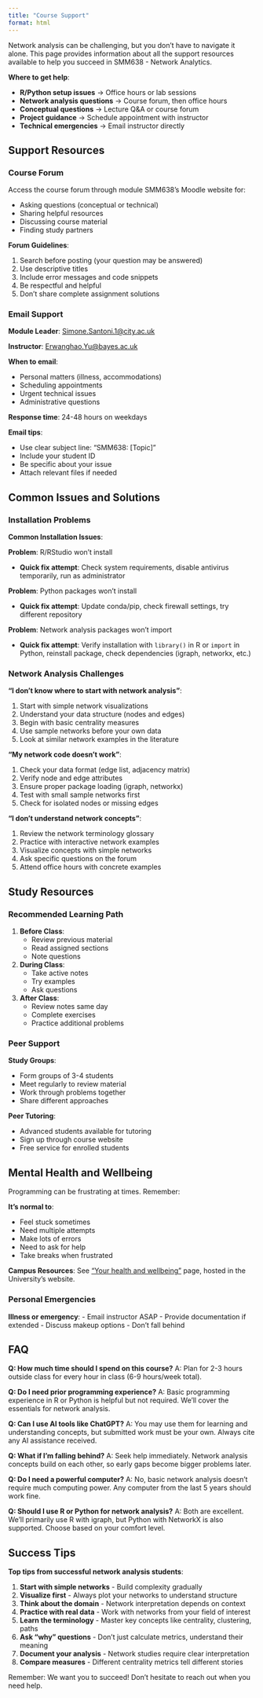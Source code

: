 ```yaml
---
title: "Course Support"
format: html
---
```


Network analysis can be challenging, but you don't have to navigate it alone.
This page provides information about all the support resources available to
help you succeed in SMM638 - Network Analytics.

::: {.callout-tip}
**Where to get help**:

- **R/Python setup issues** → Office hours or lab sessions
- **Network analysis questions** → Course forum, then office hours
- **Conceptual questions** → Lecture Q&A or course forum
- **Project guidance** → Schedule appointment with instructor
- **Technical emergencies** → Email instructor directly
:::

## Support Resources

### Course Forum

Access the course forum through module SMM638's Moodle website for:

- Asking questions (conceptual or technical)
- Sharing helpful resources
- Discussing course material
- Finding study partners

**Forum Guidelines**:

1. Search before posting (your question may be answered)
2. Use descriptive titles
3. Include error messages and code snippets
4. Be respectful and helpful
5. Don't share complete assignment solutions

### Email Support

**Module Leader**: [Simone.Santoni.1@city.ac.uk](mailto:Simone.Santoni.1@city.ac.uk)

**Instructor**: [Erwanghao.Yu@bayes.ac.uk](mailto:Erwanghao.Yu@bayes.ac.uk)

**When to email**:

- Personal matters (illness, accommodations)
- Scheduling appointments
- Urgent technical issues
- Administrative questions

**Response time**: 24-48 hours on weekdays

**Email tips**:

- Use clear subject line: "SMM638: [Topic]"
- Include your student ID
- Be specific about your issue
- Attach relevant files if needed

## Common Issues and Solutions

### Installation Problems

::: {.callout-warning}
**Common Installation Issues**:

**Problem**: R/RStudio won't install

- **Quick fix attempt**: Check system requirements, disable antivirus temporarily, run as administrator

**Problem**: Python packages won't install

- **Quick fix attempt**: Update conda/pip, check firewall settings, try different repository

**Problem**: Network analysis packages won't import

- **Quick fix attempt**: Verify installation with `library()` in R or `import` in Python, reinstall package, check dependencies (igraph, networkx, etc.)
:::

### Network Analysis Challenges

**"I don't know where to start with network analysis"**:

1. Start with simple network visualizations
2. Understand your data structure (nodes and edges)
3. Begin with basic centrality measures
4. Use sample networks before your own data
5. Look at similar network examples in the literature

**"My network code doesn't work"**:

1. Check your data format (edge list, adjacency matrix)
2. Verify node and edge attributes
3. Ensure proper package loading (igraph, networkx)
4. Test with small sample networks first
5. Check for isolated nodes or missing edges

**"I don't understand network concepts"**:

1. Review the network terminology glossary
2. Practice with interactive network examples
3. Visualize concepts with simple networks
4. Ask specific questions on the forum
5. Attend office hours with concrete examples

## Study Resources

### Recommended Learning Path

1. **Before Class**:
   - Review previous material
   - Read assigned sections
   - Note questions

2. **During Class**:
   - Take active notes
   - Try examples
   - Ask questions

3. **After Class**:
   - Review notes same day
   - Complete exercises
   - Practice additional problems

### Peer Support

**Study Groups**:

- Form groups of 3-4 students
- Meet regularly to review material
- Work through problems together
- Share different approaches

**Peer Tutoring**:

- Advanced students available for tutoring
- Sign up through course website
- Free service for enrolled students

## Mental Health and Wellbeing

Programming can be frustrating at times. Remember:

::: {.callout-note}
**It's normal to**:

- Feel stuck sometimes
- Need multiple attempts
- Make lots of errors
- Need to ask for help
- Take breaks when frustrated
:::

**Campus Resources**: See ["Your health and
wellbeing"](https://www.citystgeorges.ac.uk/prospective-students/student-life/student-wellbeing/your-health-wellbeing)
page, hosted in the University's website.

### Personal Emergencies

**Illness or emergency**:
- Email instructor ASAP
- Provide documentation if extended
- Discuss makeup options
- Don't fall behind

## FAQ

**Q: How much time should I spend on this course?**
A: Plan for 2-3 hours outside class for every hour in class (6-9 hours/week total).

**Q: Do I need prior programming experience?**
A: Basic programming experience in R or Python is helpful but not required. We'll cover the essentials for network analysis.

**Q: Can I use AI tools like ChatGPT?**
A: You may use them for learning and understanding concepts, but submitted work must be your own. Always cite any AI assistance received.

**Q: What if I'm falling behind?**
A: Seek help immediately. Network analysis concepts build on each other, so early gaps become bigger problems later.

**Q: Do I need a powerful computer?**
A: No, basic network analysis doesn't require much computing power. Any computer from the last 5 years should work fine.

**Q: Should I use R or Python for network analysis?**
A: Both are excellent. We'll primarily use R with igraph, but Python with NetworkX is also supported. Choose based on your comfort level.

## Success Tips

::: {.callout-tip}

**Top tips from successful network analysis students**:

1. **Start with simple networks** - Build complexity gradually
2. **Visualize first** - Always plot your networks to understand structure
3. **Think about the domain** - Network interpretation depends on context
4. **Practice with real data** - Work with networks from your field of interest
5. **Learn the terminology** - Master key concepts like centrality, clustering, paths
6. **Ask "why" questions** - Don't just calculate metrics, understand their meaning
7. **Document your analysis** - Network studies require clear interpretation
8. **Compare measures** - Different centrality metrics tell different stories
:::

Remember: We want you to succeed! Don't hesitate to reach out when you need help.
